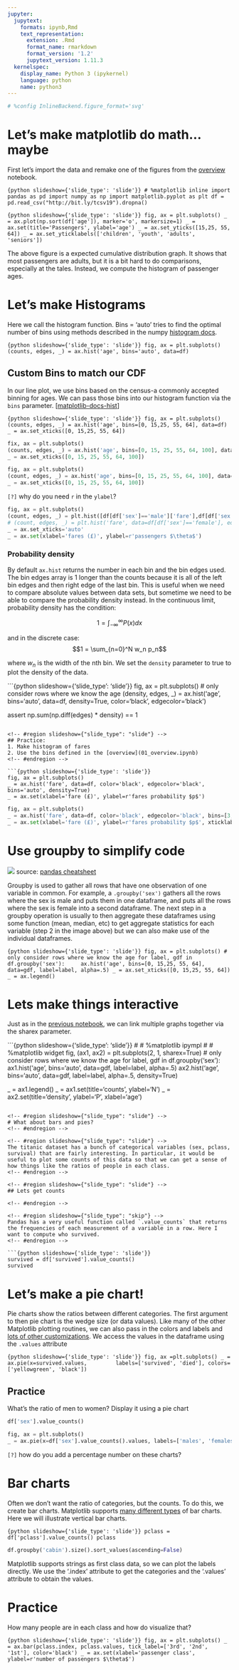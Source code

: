 ```yaml
---
jupyter:
  jupytext:
    formats: ipynb,Rmd
    text_representation:
      extension: .Rmd
      format_name: rmarkdown
      format_version: '1.2'
      jupytext_version: 1.11.3
  kernelspec:
    display_name: Python 3 (ipykernel)
    language: python
    name: python3
---
```


```python
# %config InlineBackend.figure_format='svg'
```

<!-- #region slideshow={"slide_type": "slide"} -->
# Let's make matplotlib do math...maybe
<!-- #endregion -->

<!-- #region slideshow={"slide_type": "slide"} -->
First let's import the data and remake one of the figures from the [overview](01_overview.ipynb) notebook. 
<!-- #endregion -->

```{python slideshow={'slide_type': 'slide'}}
# %matplotlib inline
import pandas as pd
import numpy as np
import matplotlib.pyplot as plt
df = pd.read_csv("http://bit.ly/tcsv19").dropna()
```

```{python slideshow={'slide_type': 'slide'}}
fig, ax = plt.subplots()
_ = ax.plot(np.sort(df['age']), marker='o', markersize=1)
_ = ax.set(title='Passengers', ylabel='age')
_ = ax.set_yticks([15,25, 55, 64])
_ = ax.set_yticklabels(['children', 'youth', 'adults', 'seniors'])
```

<!-- #region slideshow={"slide_type": "skip"} -->
The above figure is a expected cumulative distribution graph. It shows that most passengers are adults, but it is a bit hard to do comparisons, especially at the tales. Instead, we compute the histogram of passenger ages. 
<!-- #endregion -->

<!-- #region slideshow={"slide_type": "slide"} -->
# Let's make Histograms
<!-- #endregion -->

<!-- #region slideshow={"slide_type": "skip"} -->
Here we call the histogram function. Bins = 'auto' tries to find the optimal number of bins using methods described in the numpy [histogram docs](https://docs.scipy.org/doc/numpy/reference/generated/numpy.histogram_bin_edges.html#numpy.histogram_bin_edges). 
<!-- #endregion -->

```{python slideshow={'slide_type': 'slide'}}
fig, ax = plt.subplots()
(counts, edges, _) = ax.hist('age', bins='auto', data=df)
```

<!-- #region slideshow={"slide_type": "slide"} -->
## Custom Bins to match our CDF
<!-- #endregion -->

<!-- #region slideshow={"slide_type": "skip"} -->
In our line plot, we use bins based on the census-a commonly accepted binning for ages. We can pass those bins into our histogram function via the `bins` parameter. 
[[matplotlib-docs-hist](https://matplotlib.org/stable/api/_as_gen/matplotlib.pyplot.hist.html)]
<!-- #endregion -->

```{python slideshow={'slide_type': 'slide'}}
fig, ax = plt.subplots()
(counts, edges, _) = ax.hist('age', bins=[0, 15,25, 55, 64], data=df)
_ = ax.set_xticks([0, 15,25, 55, 64])
```

```python
fix, ax = plt.subplots()
(counts, edges, _) = ax.hist('age', bins=[0, 15, 25, 55, 64, 100], data=df, edgecolor='white', align='right', rwidth=None)
_ = ax.set_xticks([0, 15, 25, 55, 64, 100])
```

```python
fig, ax = plt.subplots()
(count, edges, _) = ax.hist('age', bins=[0, 15, 25, 55, 64, 100], data=df, histtype='step', hatch='/', color='black')
_ = ax.set_xticks([0, 15, 25, 55, 64, 100])
```

`[?]` why do you need `r` in the `ylabel`?

```python
fig, ax = plt.subplots()
(count, edges, _) = plt.hist([df[df['sex']=='male']['fare'],df[df['sex']=='female']['fare']], edgecolor='black', color=['black', 'white'], histtype='barstacked', stacked=True, hatch='//')
# (count, edges, _) = plt.hist('fare', data=df[df['sex']=='female'], edgecolor='grey', color='grey', stacked=True)
_ = ax.set_xticks='auto'
_ = ax.set(xlabel='fares (£)', ylabel=r'passengers $\theta$')
```

<!-- #region slideshow={"slide_type": "slide"} -->
### Probability density
<!-- #endregion -->

<!-- #region slideshow={"slide_type": "skip"} -->
By default `ax.hist` returns the number in each bin and the bin edges used.  The bin edges array is 1 longer than the counts because it is all of the left bin edges and then right edge of the last bin.  This is useful when we need to compare absolute values between data sets, but sometime we need to be able to compare the probability density instead.  In the continuous limit, probability density has the condition:

$$1 = \int_{-\infty}^{\infty} P(x)dx$$

and in the discrete case:
$$1 = \sum_{n=0}^N w_n p_n$$

where $w_n$ is the width of the nth bin. We set the `density` parameter to true to plot the density of the data. 
<!-- #endregion -->

```{python slideshow={'slide_type': 'slide'}}
fig, ax = plt.subplots()
# only consider rows where we know the age
(density, edges, _) = ax.hist('age', bins='auto', data=df, density=True, color='black', edgecolor='black')

assert np.sum(np.diff(edges) * density) == 1
```

<!-- #region slideshow={"slide_type": "slide"} -->
## Practice:
1. Make histogram of fares
2. Use the bins defined in the [overview](01_overview.ipynb)
<!-- #endregion -->

```{python slideshow={'slide_type': 'slide'}}
fig, ax = plt.subplots()
_ = ax.hist('fare', data=df, color='black', edgecolor='black', bins='auto', density=True)
_ = ax.set(xlabel='fare (£)', ylabel=r'fares probability $p$')
```

```python
fig, ax = plt.subplots()
_ = ax.hist('fare', data=df, color='black', edgecolor='black', bins=[3, 12, 30, 870], density=True)
_ = ax.set(xlabel='fare (£)', ylabel=r'fares probability $p$', xticklabels=['3rd', '2nd', '1st B', '1st S'])
```

<!-- #region slideshow={"slide_type": "notes"} -->
# Use groupby to simplify code
<!-- #endregion -->

<!-- #region slideshow={"slide_type": "notes"} -->
![](../images/groupby.png?)
source: [pandas cheatsheet](https://github.com/pandas-dev/pandas/blob/master/doc/cheatsheet/Pandas_Cheat_Sheet.pdf)

<!-- #endregion -->

<!-- #region slideshow={"slide_type": "notes"} -->
Groupby is used to gather all rows that have one observation of one variable in common. For example, a `.groupby('sex')` gathers all the rows where the sex is male and puts them in one dataframe, and puts all the rows where the sex is female into a second dataframe. The next step in a groupby operation is usually to then aggregate these dataframes using some function (mean, median, etc) to get aggregate statistics for each variable (step 2 in the image above) but we can also make use of the individual dataframes. 
<!-- #endregion -->

```{python slideshow={'slide_type': 'slide'}}
fig, ax = plt.subplots()
# only consider rows where we know the age
for label, gdf in df.groupby('sex'):
    ax.hist('age', bins=[0, 15,25, 55, 64], data=gdf, label=label, alpha=.5)
_ = ax.set_xticks([0, 15,25, 55, 64])
_ = ax.legend()
```

<!-- #region slideshow={"slide_type": "slide"} -->
# Lets make things interactive
<!-- #endregion -->

<!-- #region slideshow={"slide_type": "skip"} -->
Just as in the [previous notebook](02_visual_variables.ipynb), we can link multiple graphs together via the sharex parameter.
<!-- #endregion -->

```{python slideshow={'slide_type': 'slide'}}
# # %matplotlib ipympl
# # %matplotlib widget
fig, (ax1, ax2) = plt.subplots(2, 1, sharex=True)
# only consider rows where we know the age
for label, gdf in df.groupby('sex'):
    ax1.hist('age', bins='auto', data=gdf, label=label, alpha=.5)
    ax2.hist('age', bins='auto', data=gdf, label=label, alpha=.5, density=True)

_ = ax1.legend()
_ = ax1.set(title='counts', ylabel='N')
_ = ax2.set(title='density', ylabel='P', xlabel='age')
```

<!-- #region slideshow={"slide_type": "slide"} -->
# What about bars and pies?
<!-- #endregion -->

<!-- #region slideshow={"slide_type": "slide"} -->
The titanic dataset has a bunch of categorical variables (sex, pclass, survival) that are fairly interesting. In particular, it would be useful to plot some counts of this data so that we can get a sense of how things like the ratios of people in each class.
<!-- #endregion -->

<!-- #region slideshow={"slide_type": "slide"} -->
## Lets get counts

<!-- #endregion -->

<!-- #region slideshow={"slide_type": "skip"} -->
Pandas has a very useful function called `.value_counts` that returns the frequencies of each measurement of a variable in a row. Here I want to compute who survived. 
<!-- #endregion -->

```{python slideshow={'slide_type': 'slide'}}
survived = df['survived'].value_counts()
survived
```

<!-- #region slideshow={"slide_type": "slide"} -->
# Let's make a pie chart!
<!-- #endregion -->

<!-- #region slideshow={"slide_type": "skip"} -->
Pie charts show the ratios between different categories. The first argument to then pie chart is the wedge size (or data values). Like many of the other Matplotlib plotting routines, we can also pass in the colors and labels and [lots of other customizations](https://matplotlib.org/gallery/pie_and_polar_charts/pie_features.html). We access the values in the dataframe using the `.values` attribute
<!-- #endregion -->

```{python slideshow={'slide_type': 'slide'}}
fig, ax =plt.subplots()
_ = ax.pie(x=survived.values, 
       labels=['survived', 'died'], colors=['yellowgreen', 'black'])
```

<!-- #region slideshow={"slide_type": "slide"} -->
## Practice
What's the ratio of men to women? Display it using a pie chart
<!-- #endregion -->

```python
df['sex'].value_counts()
```

```python
fig, ax = plt.subplots()
_ = ax.pie(x=df['sex'].value_counts().values, labels=['males', 'females'], colors = ['darkred', 'darkorange'])
```

`[?]` how do you add a percentage number on these charts?

<!-- #region slideshow={"slide_type": "slide"} -->
# Bar charts
<!-- #endregion -->

<!-- #region slideshow={"slide_type": "skip"} -->
Often we don't want the ratio of categories, but the counts. To do this, we create bar charts. Matplotlib supports [many different types](https://matplotlib.org/gallery/index.html#lines-bars-and-markers) of bar charts. Here we will illustrate vertical bar charts.
<!-- #endregion -->

```{python slideshow={'slide_type': 'slide'}}
pclass = df['pclass'].value_counts()
pclass
```

```python
df.groupby('cabin').size().sort_values(ascending=False)
```

<!-- #region slideshow={"slide_type": "skip"} -->
Matplotlib supports strings as first class data, so we can plot the labels directly. We use the '.index' attribute to get the categories and the '.values' attribute to obtain the values.
<!-- #endregion -->

<!-- #region slideshow={"slide_type": "slide"} -->
# Practice 
How many people are in each class and how do visualize that?
<!-- #endregion -->

```{python slideshow={'slide_type': 'slide'}}
fig, ax = plt.subplots()
_ = ax.bar(pclass.index, pclass.values, tick_label=['3rd', '2nd', '1st'], color='black')
_ = ax.set(xlabel='passenger class', ylabel=r'number of passengers $\theta$')
```
